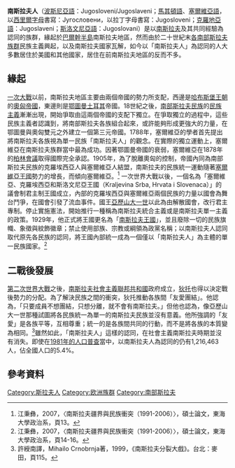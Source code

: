 {{Otheruses|南部斯拉夫民族|subject=[[南斯拉夫|南斯拉夫]]國民|other=斯拉夫民族}}
{{Infobox ethnic group
| group = 南斯拉夫人
| image = 
| caption = 
| pop = 400,000
| regions = 
| region1 = {{flagcountry|United States}}
| pop1 = 291,045 (2013)<br>{{small|（[[南斯拉夫裔美國人|南斯拉夫裔美國人]]）}}
| ref1 = <ref name="uscens">{{cite web | url = https://factfinder.census.gov/faces/tableservices/jsf/pages/productview.xhtml?pid=ACS_13_1YR_B04003&prodType=table%20Results%20 %20American%20Fact%20Finder%20(US%20Census%20Bureau) | title = 2013 American Community Survey 1-Year Estimates | work = American Community Survey 2013 | publisher = [[United_States_Census_Bureau|United States Census Bureau]] | accessdate = 2016-06-16 | archive-date = 2019-01-18 | archive-url = https://web.archive.org/web/20190118081918/https://factfinder.census.gov/faces/tableservices/jsf/pages/productview.xhtml?pid=ACS_13_1YR_B04003&prodType=table%20Results%20%C2%A0%20American%20Fact%20Finder%20%28US%20Census%20Bureau%29 | dead-url = yes }}</ref>
| region2 = {{flagcountry|Canada}}
| pop2 = 38,480 (2016)<br>{{small|（{{link-en|南斯拉夫裔加拿大人|Yugoslav Canadian}}）}}
| ref2 = <ref name=2016Census>{{cite web|url=http://www12.statcan.gc.ca/census-recensement/2016/dp-pd/hlt-fst/imm/Table.cfm?Lang=E&T=31&Geo=01&SO=4D|title=Immigration and Ethnocultural Diversity Highlight Tables|publisher=statcan.gc.ca|accessdate=2019-05-25|archive-date=2019-01-06|archive-url=https://web.archive.org/web/20190106015608/https://www12.statcan.gc.ca/census-recensement/2016/dp-pd/hlt-fst/imm/Table.cfm?Lang=E&T=31&Geo=01&SO=4D|dead-url=no}}</ref>
| region3 = {{flagcountry|Australia}}
| pop3 = 26,883 (2011)
| ref3 = <ref name="AU">[http://www.abs.gov.au/websitedbs/censushome.nsf/home/factsheetsancserb?opendocument&navpos=450 Fact sheets : Ancestry – Serbian] {{Wayback|url=http://www.abs.gov.au/websitedbs/censushome.nsf/home/factsheetsancserb?opendocument&navpos=450 |date=20181225153512 }} (last updated 16 August 2012, retrieved 22 December 2012)</ref>
| region4 = {{flagcountry|Serbia}}
| pop4 = 23,303 (2011)
| ref4 = <ref name="serbcens">{{cite book | url = http://pod2.stat.gov.rs/ObjavljenePublikacije/Popis2011/Nacionalna%20pripadnost-Ethnicity.pdf | work = 2011 Census of Population, Households and Dwellings in the Republic of Serbia | title = Population : ethnicity : data by municipalities and cities | publisher = Statistical Office of the Republic of Serbia | location = Belgrade | year = 2012 | isbn = 978-86-6161-023-3 | pages = 14, 20 | accessdate = 2012-12-02 | archive-date = 2014-08-11 | archive-url = https://web.archive.org/web/20140811224233/http://pod2.stat.gov.rs/ObjavljenePublikacije/Popis2011/Nacionalna%20pripadnost-Ethnicity.pdf | dead-url = no }}</ref>
| region5 = {{flagcountry|Bosnia and Herzegovina}}
| pop5 = 2,507 (2013)
| ref5 = 
| region6 = {{flagcountry|Montenegro}}
| pop6 = 1,154 (2011)
| ref6 = <ref name=monstat>[http://www.monstat.org/userfiles/file/popis2011/saopstenje/saopstenje%281%29.pdf Census of Population, Households and Dwellings in Montenegro 2011] {{WebCite|url=https://www.webcitation.org/6ghyX8Rsa?url=http://www.monstat.org/userfiles/file/popis2011/saopstenje/saopstenje(1).pdf |date=20160412073154 |dateformat=iso }} Monstat – Statistical Office of Montenegro</ref>
| region7 = {{flagcountry|Slovenia}}
| pop7 = 527 (2002)
| ref7 = <ref name=slostat>{{cite web|url=http://www.stat.si/popis2002/en/rezultati/rezultati_red.asp?ter=SLO&st=7|title=Statistični urad RS - Popis 2002|website=www.stat.si|accessdate=2019-05-25|archive-date=2011-08-06|archive-url=https://web.archive.org/web/20110806084849/http://www.stat.si/popis2002/en/rezultati/rezultati_red.asp?ter=SLO&st=7|dead-url=no}}</ref>
| region8 = {{flagcountry|Croatia}}
| pop8 = 331 (2011)
| ref8 = <ref name="HR">{{Cite web |url=http://www.dzs.hr/Hrv/censuses/census2011/results/htm/H01_01_05/H01_01_05.html |title=Croatian 2011 Census, detailed classification by nationality |accessdate=2019-05-25 |archive-date=2013-01-07 |archive-url=https://archive.today/20130107165726/http://www.dzs.hr/Hrv/censuses/census2011/results/htm/H01_01_05/H01_01_05.html |dead-url=no }}</ref>
| langs = [[塞爾維亞-克羅埃西亞語|塞爾維亞-克羅埃西亞語]]、[[斯洛維尼亞語|斯洛維文亞語]]、[[馬其頓語|馬其頓語]]
| rels = 主要是[[東正教|東正教]]、[[天主教|天主教]]、[[伊斯蘭教|伊斯蘭教]]
| related = 其他[[斯拉夫人|斯拉夫人]]
}}
'''南斯拉夫人'''（[[波斯尼亞語|波斯尼亞語]]：Jugosloveni/Jugoslaveni；[[馬其頓語|馬其頓語]]、[[塞爾維亞語|塞爾維亞語]]，以[[西里爾字母|西里爾字母]]書寫：Југословени，以拉丁字母書寫：Jugosloveni；[[克羅地亞語|克羅地亞語]]：Jugoslaveni；[[斯洛文尼亞語|斯洛文尼亞語]]：Jugoslovani）是以[[南斯拉夫|南斯拉夫]]及其共同經驗為認同的族群，緣起於[[巴爾幹半島|巴爾幹半島]]南斯拉夫地區，然而由於二十世紀末[[南部斯拉夫民族|各南部斯拉夫族群]]民族主義興起，以及南斯拉夫國家瓦解，如今以「南斯拉夫人」為認同的人大多數居住於美國和其他國家，居住在前南斯拉夫地區的反而不多。

== 緣起 ==
[[一次大戰|一次大戰]]以前，南斯拉夫地區主要由兩個帝國的勢力所支配，西邊是[[哈布斯堡王朝|哈布斯堡王朝]]的[[奧匈帝國|奧匈帝國]]，東邊則是[[鄂圖曼土耳其|鄂圖曼土耳其]]帝國。18世紀之後，[[南部斯拉夫民族|南部斯拉夫民族]]的[[民族主義|民族主義]]漸漸出現，開始爭取由這兩個帝國的支配下獨立。在爭取獨立的過程中，這些民族主義者認識到，將南部斯拉夫各族組合起來，或許能夠形成更強大的力量，在鄂圖曼與奧匈雙元之外建立一個第三元帝國。1788年，塞爾維亞的學者{{le|多西泰伊·奥布拉多维奇|Dositej Obradović}}首先提出將南斯拉夫各族視為單一民族「南斯拉夫人」的觀念。在實際的獨立運動上，塞爾維亞在南斯拉夫族群當中最為成功。因著鄂圖曼帝國的衰弱，塞爾維亞在1878年的[[柏林會議|柏林會議]]取得國際完全承認。1905年，為了脫離奧匈的控制，帝國內同為南部斯拉夫民族的克羅埃西亞人與塞爾維亞人結盟，南斯拉夫的民族統一運動隨著[[塞爾維亞王國|塞爾維亞王國]]勢力的增長，而傾向塞爾維亞。<ref>江秉彝，2007，〈南斯拉夫疆界與民族衝突（1991-2006）〉，碩士論文，東海大學政治系，頁13。</ref> 一次世界大戰以後，一個名為「塞爾維亞、克羅埃西亞和斯洛文尼亞王國（Kraljevina Srba, Hrvata i Slovenaca）」的議會制君主制王國成立，內部的克羅埃西亞與塞爾維亞兩個民族的力量以國會為舞台鬥爭，在國會引發了流血事件。國王[[亚历山大一世_(南斯拉夫)|亞歷山大一世]]以此為由解散國會，改行君主專制。停止實施憲法，開始推行一種稱為南斯拉夫統合主義或是南斯拉夫單一主義的政策。1929年，他正式將王國更名為「[[南斯拉夫王國|南斯拉夫王國]]」，並且廢除一切的民族旗幟、象徵與紋飾徽章；禁止使用部族、宗教或綱領為政黨名稱；以南斯拉夫人認同取代原先各民族的認同，將王國內部統一成為一個僅以「南斯拉夫人」為主體的單一民族國家。<ref>江秉彝，2007，〈南斯拉夫疆界與民族衝突（1991-2006）〉，碩士論文，東海大學政治系，頁14-16。</ref>

== 二戰後發展 ==
[[第二次世界大戰|第二次世界大戰]]之後，[[南斯拉夫社會主義聯邦共和國|南斯拉夫社會主義聯邦共和國]]政府成立，[[狄托|狄托]]也得以決定戰後勢力的分配。為了解決民族之間的衝突，狄托推動各族間「友愛團結」。他認為，「只要成員不想團結，只想分離，就不會有南斯拉夫。」但他也認為，像亞歷山大一世那種試圖將各民族統一為單一的南斯拉夫民族並沒有意義。他所強調的「友愛」是各族平等，互相尊重；統一的是各族間共同的行動，而不是將各族的本質變為相同。<ref>許綬南譯，Mihailo Crnobrnja著，1999，《南斯拉夫分裂大戲》。台北：麥田，頁115。</ref>雖然如此，「南斯拉夫人」這樣的認同，在社會主義南斯拉夫時期並沒有消失。即使在[[1981年南斯拉夫人口普查|1981年的人口普查]]當中，以南斯拉夫人為認同的仍有1,216,463人，佔全國人口的5.4%。

== 參考資料 ==
{{reflist}}

{{Authority control}}
[[Category:斯拉夫人|Category:斯拉夫人]]
[[Category:欧洲族群|Category:欧洲族群]]
[[Category:南部斯拉夫|Category:南部斯拉夫]]